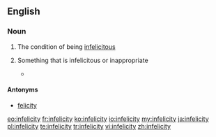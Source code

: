 ==English==

===Noun===
{{en-noun|~|infelicities}}

# {{context|uncountable|lang=en}} The condition of being [[infelicitous]]
# {{context|countable|lang=en}} Something that is infelicitous or inappropriate
#*{{quote-journal|2007|date=October 24|Jeffrey Alan Barrett|Approximate Truth and Descriptive Nesting|Erkenntnis|url=|doi=10.1007/s10670-007-9086-6|volume=68|issue=2|pages=
|passage=Returning to our own epistemic situation, we do not know the sense in which quantum mechanics and relativity will be taken to be approximately true after their descriptive '''infelicities''' are addressed. }}

====Antonyms====
* {{sense|condition}} [[felicity]]

[[eo:infelicity]]
[[fr:infelicity]]
[[ko:infelicity]]
[[io:infelicity]]
[[my:infelicity]]
[[ja:infelicity]]
[[pl:infelicity]]
[[te:infelicity]]
[[tr:infelicity]]
[[vi:infelicity]]
[[zh:infelicity]]